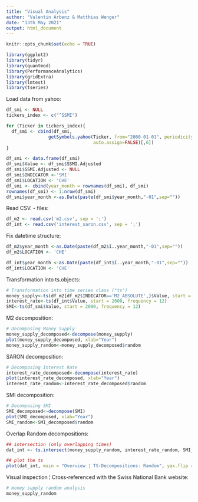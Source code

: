 ---
title: "Visual Analysis"
author: "Valentin Arbenz & Matthias Wenger"
date: "13th May 2021"
output: html_document
---

```{r setup, include=FALSE}
knitr::opts_chunk$set(echo = TRUE)
```

```{r, include=FALSE}
library(ggplot2)
library(tidyr)
library(quantmod)
library(PerformanceAnalytics)
library(gridExtra)
library(lmtest)
library(tseries)
```

Load data from yahoo:

```{r}
df_smi <- NULL
tickers_index <- c("^SSMI")

for (Ticker in tickers_index){
  df_smi <- cbind(df_smi,
                getSymbols.yahoo(Ticker, from="2000-01-01", periodicity = "monthly",
                                 auto.assign=FALSE)[,6])
}

df_smi <- data.frame(df_smi)
df_smi$Value <- df_smi$SSMI.Adjusted
df_smi$SSMI.Adjusted <- NULL
df_smi$INDICATOR <-'SMI'
df_smi$LOCATION <- 'CHE'
df_smi <- cbind(year_month = rownames(df_smi), df_smi)
rownames(df_smi) <- 1:nrow(df_smi)
df_smi$year_month <-as.Date(paste(df_smi$year_month,"-01",sep=""))
```

Read CSV. - files:

```{r}
df_m2 <- read.csv('m2.csv', sep = ';')
df_int <- read.csv('interest_saron.csv', sep = ';')
```

Fix datetime structure:

```{r}
df_m2$year_month <-as.Date(paste(df_m2$ï..year_month,"-01",sep=""))
df_m2$LOCATION <- 'CHE'

df_int$year_month <-as.Date(paste(df_int$ï..year_month,"-01",sep=""))
df_int$LOCATION <- 'CHE'
```

Transformation into ts.objects:

```{r}
# Transformation into time series class ("ts")
money_supply<-ts(df_m2[df_m2$INDICATOR=='M2_ABSOLUTE',]$Value, start = 2000, frequency = 12)
interest_rate<-ts(df_int$Value, start = 2000, frequency = 12)
SMI<-ts(df_smi$Value, start = 2000, frequency = 12)
```

M2 decomposition:

```{r}
# Decomposing Money Supply
money_supply_decomposed<-decompose(money_supply)
plot(money_supply_decomposed, xlab="Year")
money_supply_random<-money_supply_decomposed$random
```

SARON decomposition:

```{r}
# Decomposing Interest Rate
interest_rate_decomposed<-decompose(interest_rate)
plot(interest_rate_decomposed, xlab="Year")
interest_rate_random<-interest_rate_decomposed$random
```
SMI decomposition:

```{r}
# Decomposing SMI
SMI_decomposed<-decompose(SMI)
plot(SMI_decomposed, xlab="Year")
SMI_random<-SMI_decomposed$random
```
Overlap Random decompositions:

```{r}
## intersection (only overlapping times)
dat_int <- ts.intersect(money_supply_random, interest_rate_random, SMI_random)

## plot the ts
plot(dat_int, main = "Overview ¦ TS-Decompositions: Random", yax.flip = TRUE)

```

Visual inspection ¦ Cross-referenced with the Swiss National Bank website:

```{r}
# money supply random analysis
money_supply_random
```



